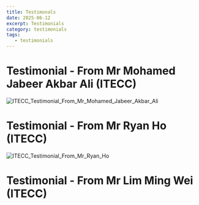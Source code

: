 ```yaml
---
title: Testimonals
date: 2025-06-12
excerpt: Testimonials
category: testimonials
tags:
   - testimonials
---
```



# Testimonial - From Mr Mohamed Jabeer Akbar Ali (ITECC)

![ITECC_Testimonial_From_Mr_Mohamed_Jabeer_Akbar_Ali](@images/2025/testimonials/itecc-from-mr-mohamed-jabeer-akbar-ali.png)

# Testimonial - From Mr Ryan Ho (ITECC)

![ITECC_Testimonial_From_Mr_Ryan_Ho](@images/2025/testimonials/itecc-from-mr-ryan-ho.png)

# Testimonial - From Mr Lim Ming Wei (ITECC)

<PdfCard
  url="/assets/posts/2025/testimonials/itecc-from-mr-lim-ming-wei.pdf"
/>
